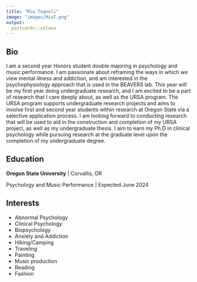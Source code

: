 ```yaml
---
title: "Mia Tognoli"
image: "images/MiaT.png"
output:
  postcards::solana
---
```

 
## Bio

I am a second year Honors student double majoring in psychology and music performance. I am passionate about reframing the ways in which we view mental illness and addiction, and am interested in the psychophysiology approach that is used in the BEAVERS lab. This year will be my first year doing undergraduate research, and I am excited to be a part of research that I care deeply about, as well as the URSA program. The URSA program supports undergraduate research projects and aims to involve first and second year students within research at Oregon State via a selective application process. I am looking forward to conducting research that will be used to aid in the construction and completion of my URSA project, as well as my undergraduate thesis. I aim to earn my Ph.D in clinical psychology while pursuing research at the graduate level upon the completion of my undergraduate degree.

## Education

**Oregon State University** | Corvallis, OR

Psychology and Music Performance | Expected June 2024

## Interests

* Abnormal Psychology 
* Clinical Psychology 
* Biopsychology
* Anxiety and Addiction 
* Hiking/Camping
* Traveling
* Painting
* Music production
* Reading  
* Fashion
